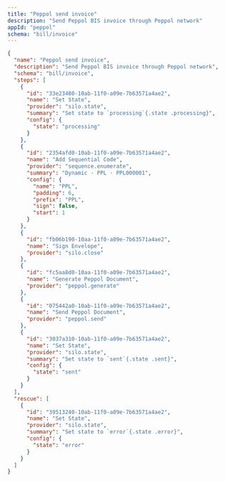 ```yaml
---
title: "Peppol send invoice"
description: "Send Peppol BIS invoice through Peppol network"
appId: "peppol"
schema: "bill/invoice"
---
```


```json Example Peppol send invoice workflow with states
{
  "name": "Peppol send invoice",
  "description": "Send Peppol BIS invoice through Peppol network",
  "schema": "bill/invoice",
  "steps": [
    {
      "id": "33e23480-10ab-11f0-a09e-7b63571a4ae2",
      "name": "Set State",
      "provider": "silo.state",
      "summary": "Set state to `processing`{.state .processing}",
      "config": {
        "state": "processing"
      }
    },
    {
      "id": "2354afd0-10ab-11f0-a09e-7b63571a4ae2",
      "name": "Add Sequential Code",
      "provider": "sequence.enumerate",
      "summary": "Dynamic · PPL · PPL000001",
      "config": {
        "name": "PPL",
        "padding": 6,
        "prefix": "PPL",
        "sign": false,
        "start": 1
      }
    },
    {
      "id": "fb06b190-10aa-11f0-a09e-7b63571a4ae2",
      "name": "Sign Envelope",
      "provider": "silo.close"
    },
    {
      "id": "fc5aa8d0-10aa-11f0-a09e-7b63571a4ae2",
      "name": "Generate Peppol Document",
      "provider": "peppol.generate"
    },
    {
      "id": "075442a0-10ab-11f0-a09e-7b63571a4ae2",
      "name": "Send Peppol Document",
      "provider": "peppol.send"
    },
    {
      "id": "3037a310-10ab-11f0-a09e-7b63571a4ae2",
      "name": "Set State",
      "provider": "silo.state",
      "summary": "Set state to `sent`{.state .sent}",
      "config": {
        "state": "sent"
      }
    }
  ],
  "rescue": [
    {
      "id": "39513240-10ab-11f0-a09e-7b63571a4ae2",
      "name": "Set State",
      "provider": "silo.state",
      "summary": "Set state to `error`{.state .error}",
      "config": {
        "state": "error"
      }
    }
  ]
}
```